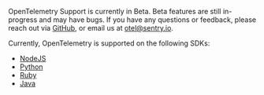 <Note>

OpenTelemetry Support is currently in Beta. Beta features are still in-progress and may have bugs. If you have any questions or feedback, please reach out via [GitHub](https://github.com/getsentry/sentry/discussions/40712), or email us at [otel@sentry.io](mailto:otel@sentry.io).
  
Currently, OpenTelemetry is supported on the following SDKs:
  - [NodeJS](https://docs.sentry.io/platforms/node/performance/instrumentation/opentelemetry/)
  - [Python](https://docs.sentry.io/platforms/python/performance/instrumentation/opentelemetry/)
  - [Ruby](https://docs.sentry.io/platforms/ruby/performance/instrumentation/opentelemetry/)
  - [Java](https://docs.sentry.io/platforms/java/performance/instrumentation/opentelemetry/)
  
</Note>
